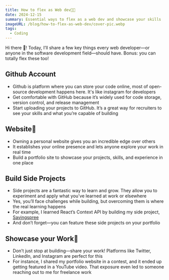 ```yaml
---
title: How to flex as Web dev🧑‍💻
date: 2024-12-15
summary: Essential ways to flex as a web dev and showcase your skills
imageURL: /blog/how-to-flex-as-web-dev/cover-pic.webp
tags:
  - Coding
---
```



Hi there 👋! Today, I’ll share a few key things every web developer—or anyone in the software development field—should have. Bonus: you can totally flex these too!

<H2>Github Account</H2>

- Github is platform where you can store your code online, most of open-source development happens here. It's like instagram for developers
- Get comfortable with GitHub because it’s widely used for code storage, version control, and release management
- Start uploading your projects to GitHub. It’s a great way for recruiters to see your skills and what you’re capable of building

<H2>Website💯</H2>

- Owning a personal website gives you an incredible edge over others
- It establishes your online presence and lets anyone explore your work in real time
- Build a portfolio site to showcase your projects, skills, and experience in one place

<H2>Build Side Projects</H2>

- Side projects are a fantastic way to learn and grow. They allow you to experiment and apply what you’ve learned at work or elsewhere
- Yes, you’ll face challenges while building, but overcoming them is where the real learning happens
- For example, I learned React’s Context API by building my side project, [Savingspree](https://savingspree.vercel.app/)
- And don’t forget—you can feature these side projects on your portfolio

<H2>Showcase your Work💼</H2>

- Don’t just stop at building—share your work! Platforms like Twitter, LinkedIn, and Instagram are perfect for this
- For instance, I shared my portfolio website in a contest, and it ended up getting featured in a YouTube video. That exposure even led to someone reaching out to me for freelance work
